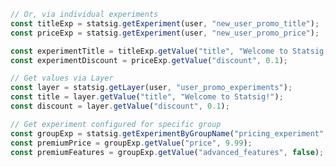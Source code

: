 ```jsx
// Or, via individual experiments
const titleExp = statsig.getExperiment(user, "new_user_promo_title");
const priceExp = statsig.getExperiment(user, "new_user_promo_price");

const experimentTitle = titleExp.getValue("title", "Welcome to Statsig!");
const experimentDiscount = priceExp.getValue("discount", 0.1);

// Get values via Layer
const layer = statsig.getLayer(user, "user_promo_experiments");
const title = layer.getValue("title", "Welcome to Statsig!");
const discount = layer.getValue("discount", 0.1);

// Get experiment configured for specific group
const groupExp = statsig.getExperimentByGroupName("pricing_experiment", "premium_group");
const premiumPrice = groupExp.getValue("price", 9.99);
const premiumFeatures = groupExp.getValue("advanced_features", false);
```
